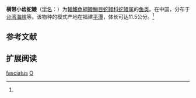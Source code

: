 {{Speciesbox
| name = 横带小齿蛇鳗
| status = 
| status_system = 
| image = 
| genus = Ophichthus
| species = fasciatus
| authority = Chu, Wu et Jin, 1981<ref name='id5732'>{{cite web| url =http://www.bioinfo.cn/db05/BjdwSpecies.php?action=view&id=5732| title =横带小齿蛇鳗| work =中国动物物种编目数据库| publisher =中国科学院微生物研究所| author =中国科学院动物研究所| accessdate =2009-04-11| deadurl =yes| archiveurl =https://web.archive.org/web/20160305073800/http://www.bioinfo.cn/db05/BjdwSpecies.php?action=view&id=5732| archivedate =2016-03-05}}</ref>
}}

'''横带小齿蛇鳗'''（[[学名|学名]]：{{lang|la|''Ophichthus fasciatus''}}）为[[輻鰭魚綱|輻鰭魚綱]][[鳗鲡目|鳗鲡目]][[蛇鳗科|蛇鳗科]][[蛇鳗属|蛇鳗属]]的[[鱼类|鱼类]]。在中国，分布于[[台湾海峡|台湾海峡]]等。该物种的模式产地在福建[[平潭|平潭]]，体长可达11.5公分。<ref name='id5732'/>

== 参考文献 ==
{{reflist}}

== 扩展阅读 ==
{{refbegin}}
{{wikispecies-inline|Ophichthus fasciatus|横带小齿蛇鳗}}
{{refend}}
{{Taxonbar|from=Q2093866}}

[[Category:蛇鳗属|fasciatus]]
[[Category:1981年描述的魚類|O]]


{{fish-stub}}